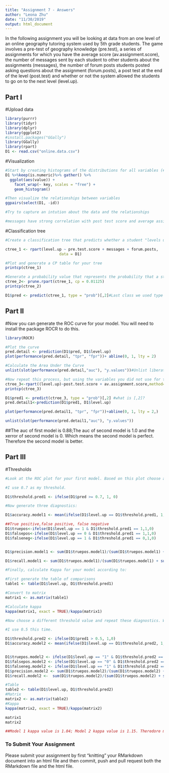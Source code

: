 ```yaml
---
title: "Assignment 7 - Answers"
author: "Leona Zhu"
date: "11/30/2019"
output: html_document
---
```


In the following assignment you will be looking at data from an one level of an online geography tutoring system used by 5th grade students. The game involves a pre-test of geography knowledge (pre.test), a series of assignments for which you have the average score (av.assignment.score),  the number of messages sent by each student to other students about the assignments (messages), the number of forum posts students posted asking questions about the assignment (forum.posts), a post test at the end of the level (post.test) and whether or not the system allowed the students to go on to the next level (level.up).  

## Part I

#Upload data
```r
library(purrr)
library(tidyr)
library(dplyr)
library(ggplot2)
#install.packages("GGally")
library(GGally)
library(rpart)
D1 <- read.csv("online.data.csv")
```

#Visualization 
```r
#Start by creating histograms of the distributions for all variables (#HINT: look up "facet" in the ggplot documentation)
D1 %>%keep(is.numeric)%>% gather() %>% 
  ggplot(aes(value)) +
    facet_wrap(~ key, scales = "free") +
    geom_histogram()

#Then visualize the relationships between variables
ggpairs(select(D1, -id))

#Try to capture an intution about the data and the relationships

#messages have strong correlation with post test score and average assignment score. It shows that student send more messages talk about the assiggnment with other students get better score on post test and assignments.
```
#Classification tree
```r
#Create a classification tree that predicts whether a student "levels up" in the online course using three variables of your choice (As we did last time, set all controls to their minimums)

ctree_1 <- rpart(level.up ~ pre.test.score + messages + forum.posts,
                        data = D1)

#Plot and generate a CP table for your tree 
printcp(ctree_1)

#Generate a probability value that represents the probability that a student levels up based your classification tree 
ctree_2<- prune.rpart(ctree_1, cp = 0.01125)
printcp(ctree_2)

D1$pred <- predict(ctree_1, type = "prob")[,2]#Last class we used type = "class" which predicted the classification for us, this time we are using type = "prob" to see the probability that our classififcation is based on.
```
## Part II
#Now you can generate the ROC curve for your model. You will need to install the package ROCR to do this.
```r
library(ROCR)

#Plot the curve
pred.detail <- prediction(D1$pred, D1$level.up) 
plot(performance(pred.detail, "tpr", "fpr"))+ abline(0, 1, lty = 2)

#Calculate the Area Under the Curve
unlist(slot(performance(pred.detail,"auc"), "y.values"))#Unlist liberates the AUC value from the "performance" object created by ROCR

#Now repeat this process, but using the variables you did not use for the previous model and compare the plots & results of your two models. Which one do you think was the better model? Why?
ctree_3<-rpart((level.up)~post.test.score + av.assignment.score,method="class",data=D1)
printcp(ctree_3)

D1$pred1 <- predict(ctree_3, type = "prob")[,2] #what is [,2]?
pred.detail1<-prediction(D1$pred1, D1$level.up)

plot(performance(pred.detail1, "tpr", "fpr"))+abline(0, 1, lty = 2,)

unlist(slot(performance(pred.detail1,"auc"), "y.values"))

```
##The auc of first model is 0.88;The auc of second model is 1.0 and the xerror of second model is 0. Which means the second model is perfect. Therefore the second model is better.


## Part III
#Thresholds
```r
#Look at the ROC plot for your first model. Based on this plot choose a probability threshold that balances capturing the most correct predictions against false positives. Then generate a new variable in your data set that classifies each student according to your chosen threshold.

#I use 0.7 as my threshold.

D1$threshold.pred1 <- ifelse(D1$pred >= 0.7, 1, 0)

#Now generate three diagnostics:

D1$accuracy.model1 <- mean(ifelse(D1$level.up == D1$threshold.pred1, 1, 0))

##True positive,false positive, false negative
D1$truepos<-ifelse(D1$level.up == 1 & D1$threshold.pred1 == 1,1,0)
D1$falsepos<-ifelse(D1$level.up == 0 & D1$threshold.pred1 == 1,1,0)
D1$falseneg<-ifelse(D1$level.up == 1 & D1$threshold.pred1 == 0,1,0)


D1$precision.model1 <- sum(D1$truepos.model1)/(sum(D1$truepos.model1) + sum(D1$falsepos.model1))

D1$recall.model1 <- sum(D1$truepos.model1)/(sum(D1$truepos.model1) + sum(D1$falseneg.model1))

#Finally, calculate Kappa for your model according to:

#First generate the table of comparisons
table1 <- table(D1$level.up, D1$threshold.pred1)

#Convert to matrix
matrix1 <- as.matrix(table1)

#Calculate kappa
kappa(matrix1, exact = TRUE)/kappa(matrix1)

#Now choose a different threshold value and repeat these diagnostics. What conclusions can you draw about your two thresholds?

#I use 0.5 this time.

D1$threshold.pred2 <- ifelse(D1$pred1 > 0.5, 1,0)
D1$accuracy.model2 <- mean(ifelse(D1$level.up == D1$threshold.pred2, 1, 0))


D1$truepos.model2 <- ifelse(D1$level.up == "1" & D1$threshold.pred2 == "1", 1, 0)
D1$falsepos.model2 <- ifelse(D1$level.up == "0" & D1$threshold.pred2 == "1", 1,0)
D1$falseneg.model2 <- ifelse(D1$level.up == "1" & D1$threshold.pred2 == "0", 1,0)
D1$precision.model2 <- sum(D1$truepos.model2)/(sum(D1$truepos.model2) + sum(D1$falsepos.model2))
D1$recall.model2 <-  sum(D1$truepos.model2)/(sum(D1$truepos.model2) + sum(D1$falseneg.model2))

#Table
table2 <- table(D1$level.up, D1$threshold.pred2)
#Matrix
matrix2 <- as.matrix(table2)
#Kappa
kappa(matrix2, exact = TRUE)/kappa(matrix2)

matrix1
matrix2

##Model 1 kappa value is 1.04; Model 2 kappa value is 1.15. Theredore model 2 is better.
```

### To Submit Your Assignment

Please submit your assignment by first "knitting" your RMarkdown document into an html file and then commit, push and pull request both the RMarkdown file and the html file.
